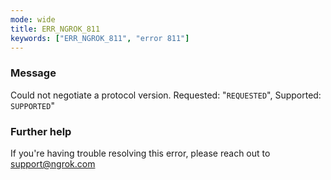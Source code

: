 ```yaml
---
mode: wide
title: ERR_NGROK_811
keywords: ["ERR_NGROK_811", "error 811"]
---
```


### Message

Could not negotiate a protocol version. Requested: "`REQUESTED`", Supported: `SUPPORTED`"

### Further help

If you're having trouble resolving this error, please reach out to [support@ngrok.com](mailto:support@ngrok.com?subject=Help%20with%20ERR_NGROK_811)
